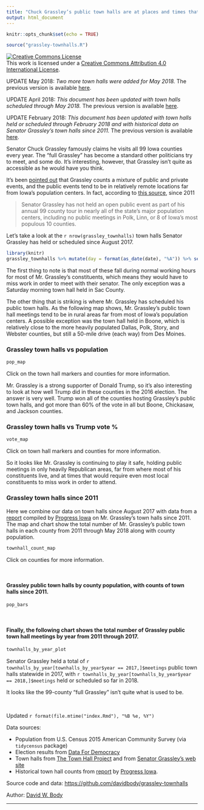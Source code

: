 ```yaml
---
title: "Chuck Grassley’s public town halls are at places and times that make it difficult for most Iowans to attend"
output: html_document
---
```


```r
knitr::opts_chunk$set(echo = TRUE)
```

```r
source("grassley-townhalls.R")
```
<a rel="license" href="http://creativecommons.org/licenses/by/4.0/"><img alt="Creative Commons License" style="border-width:0" src="https://i.creativecommons.org/l/by/4.0/88x31.png" /></a><br />This work is licensed under a <a rel="license" href="http://creativecommons.org/licenses/by/4.0/">Creative Commons Attribution 4.0 International License</a>.

UPDATE May 2018: *Two more town halls were added for May 2018.* The previous version is available [here](previous/2018-04-27.html).

UPDATE April 2018: *This document has been updated with town halls scheduled through May 2018.* The previous version is available [here](previous/2018-02-19.html).

UPDATE February 2018: *This document has been updated with town halls held or scheduled through February 2018 and with historical data on Senator Grassley's town halls since 2011.* The previous version is available [here](previous/2017-08-20.html).

Senator Chuck Grassley famously claims he visits all 99 Iowa counties every year. The "full Grassley" has become a standard other politicians try to meet, and some do. It's interesting, however, that Grassley isn't quite as accessible as he would have you think.

It's been [pointed out](https://iowastartingline.com/2016/09/01/look-at-this-map-of-counties-chuck-grassley-avoids-public-events-in/) that Grassley counts a mixture of public and private events, and the public events tend to be in relatively remote locations far from Iowa's population centers. In fact, according to [this source](http://fakegrassley.com), since 2011

> Senator Grassley has not held an open public event as part of his annual 99 county tour in nearly all of the state’s major population centers, including no public meetings in Polk, Linn, or 8 of Iowa’s most populous 10 counties.

Let's take a look at the `r nrow(grassley_townhalls)` town halls Senator Grassley has held or scheduled since August 2017.

```r
library(knitr)
grassley_townhalls %>% mutate(day = format(as_date(date), "%A")) %>% select(day, date, time, location) %>% kable
```

The first thing to note is that most of these fall during normal working hours for most of Mr. Grassley's constituents, which means they would have to miss work in order to meet with their senator. The only exception was a Saturday morning town hall held in Sac County.

The other thing that is striking is where Mr. Grassley has scheduled his public town halls. As the following map shows, Mr. Grassley's public town hall meetings tend to be in rural areas far from most of Iowa's population centers. A possible exception was the town hall held in Boone, which is relatively close to the more heavily populated Dallas, Polk, Story, and Webster counties, but still a 50-mile drive (each way) from Des Moines.

### Grassley town halls vs population

```r
pop_map
```

Click on the town hall markers and counties for more information.

Mr. Grassley is a strong supporter of Donald Trump, so it's also interesting to look at how well Trump did in these counties in the 2016 election. The answer is very well. Trump won all of the counties hosting Grassley's public town halls, and got more than 60% of the vote in all but Boone, Chickasaw, and Jackson counties.


### Grassley town halls vs Trump vote %

```r
vote_map
```

Click on town hall markers and counties for more information.

So it looks like Mr. Grassley is continuing to play it safe, holding public meetings in only heavily Republican areas, far from where most of his constituents live, and at times that would require even most local constituents to miss work in order to attend.

### Grassley town halls since 2011

Here we combine our data on town halls since August 2017 with data from a [report](https://www.scribd.com/document/318247533/REPORT-The-Fake-Grassley) compiled by [Progress Iowa](http://progressiowa.org/) on Mr. Grassley's town halls since 2011. The map and chart show the total number of Mr. Grassley's public town halls in each county from 2011 through May 2018 along with county population.

```r
townhall_count_map
```

Click on counties for more information.

<br />

#### Grassley public town halls by county population, with counts of town halls since 2011.

```r
pop_bars
```

<br />

#### Finally, the following chart shows the total number of Grassley public town hall meetings by year from 2011 through 2017.

```r
townhalls_by_year_plot
```

Senator Grassley held a total of `r townhalls_by_year[townhalls_by_year$year == 2017,]$meetings` public town halls statewide in 2017, with `r townhalls_by_year[townhalls_by_year$year == 2018,]$meetings` held or scheduled so far in 2018.

It looks like the 99-county "full Grassley" isn't quite what is used to be.

<br/>

Updated `r format(file.mtime("index.Rmd"), "%B %e, %Y")`

Data sources:

* Population from U.S. Census 2015 American Community Survey (via `tidycensus` package)
* Election results from [Data For Democracy]( https://data.world/data4democracy/election-transparency)
* Town halls from [The Town Hall Project](https://townhallproject.com/) and from [Senator Grassley's web site](https://www.grassley.senate.gov/news)
* Historical town hall counts from [report](https://www.scribd.com/document/318247533/REPORT-The-Fake-Grassley) by [Progress Iowa](http://progressiowa.org/).

Source code and data: [https://github.com/davidbody/grassley-townhalls](https://github.com/davidbody/grassley-townhalls)

Author: [David W. Body](https://twitter.com/david_body)

---
